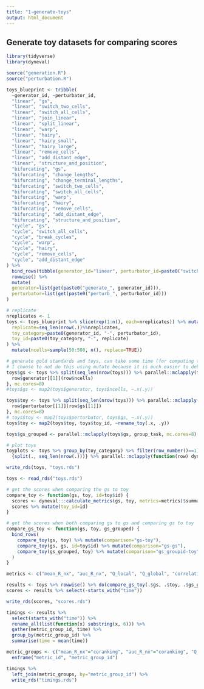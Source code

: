 ```yaml
---
title: "1-generate-toys"
output: html_document
---
```


## Generate toy datasets for comparing scores
```r
library(tidyverse)
library(dyneval)

source("generation.R")
source("perturbation.R")
```


```r
toys_blueprint <- tribble(
  ~generator_id, ~perturbator_id,
  "linear", "gs",
  "linear", "switch_two_cells",
  "linear", "switch_all_cells",
  "linear", "join_linear",
  "linear", "split_linear",
  "linear", "warp",
  "linear", "hairy",
  "linear", "hairy_small",
  "linear", "hairy_large",
  "linear", "remove_cells",
  "linear", "add_distant_edge",
  "linear", "structure_and_position",
  "bifurcating", "gs",
  "bifurcating", "change_lengths",
  "bifurcating", "change_terminal_lengths",
  "bifurcating", "switch_two_cells",
  "bifurcating", "switch_all_cells",
  "bifurcating", "warp",
  "bifurcating", "hairy",
  "bifurcating", "remove_cells",
  "bifurcating", "add_distant_edge",
  "bifurcating", "structure_and_position",
  "cycle", "gs",
  "cycle", "switch_all_cells",
  "cycle", "break_cycles",
  "cycle", "warp",
  "cycle", "hairy",
  "cycle", "remove_cells",
  "cycle", "add_distant_edge"
) %>% 
  bind_rows(tibble(generator_id="linear", perturbator_id=paste0("switch_", percs * 100))) %>%
  rowwise() %>% 
  mutate(
  generator=list(get(paste0("generate_", generator_id))),
  perturbator=list(get(paste0("perturb_", perturbator_id)))
)

# replicate
nreplicates <- 1
toys <- toys_blueprint %>% slice(rep(1:n(), each=nreplicates)) %>% mutate(
  replicate=seq_len(nrow(.))%%nreplicates,
  toy_category=paste0(generator_id, "-", perturbator_id),
  toy_id=paste0(toy_category, "-", replicate)
) %>%
  mutate(ncells=sample(50:500, n(), replace=TRUE))

# generate gold standards and toys, can take some time (for computing the geodesic distances I presume)
# I choose to not do this using mutate because it is much easier to debug using loops
toys$gs <- toys %>% split(seq_len(nrow(toys))) %>% parallel::mclapply(function(row) {
  row$generator[[1]](row$ncells)
}, mc.cores=8)
#toys$gs <- map2(toys$generator, toys$ncells, ~.x(.y))

toys$toy <- toys %>% split(seq_len(nrow(toys))) %>% parallel::mclapply(function(row) {
  row$perturbator[[1]](row$gs[[1]])
}, mc.cores=8)
# toys$toy <- map2(toys$perturbator, toys$gs, ~.x(.y))
toys$toy <- map2(toys$toy, toys$toy_id, ~rename_toy(.x, .y))

toys$gs_grouped <- parallel::mclapply(toys$gs, group_task, mc.cores=8)

# plot toys
toyplots <- toys %>% group_by(toy_category) %>% filter(row_number()==1) %>%
  {split(., seq_len(nrow(.)))} %>% parallel::mclapply(function(row) dynplot::plot_strip_connections(row$gs[[1]], row$toy[[1]]), mc.cores = 8)

write_rds(toys, "toys.rds")
```

```r
toys <- read_rds("toys.rds")

# get the scores when comparing the gs to toy
compare_toy <- function(gs, toy, id=toy$id) {
  scores <- dyneval:::calculate_metrics(gs, toy, metrics=metrics)$summary
  scores %>% mutate(toy_id=id)
}

# get the scores when both comparing gs to gs and comparing gs to toy
compare_gs_toy <- function(gs, toy, gs_grouped) {
  bind_rows(
    compare_toy(gs, toy) %>% mutate(comparison="gs-toy"),
    compare_toy(gs, gs, id=toy$id) %>% mutate(comparison="gs-gs"),
    compare_toy(gs_grouped, toy) %>% mutate(comparison="gs_groupid-toy")
  )
}

metrics <- c("mean_R_nx", "auc_R_nx", "Q_local", "Q_global", "correlation", "isomorphic", "robbie_network_score", "mantel_pval", "ged")

results <- toys %>% rowwise() %>% do(compare_gs_toy(.$gs, .$toy, .$gs_grouped))# %>% select(-starts_with("time"))
scores <- results %>% select(-starts_with("time"))

write_rds(scores, "scores.rds")
```

```r
timings <- results %>% 
  select(starts_with("time")) %>% 
  rename_all(list(function(x) substring(x, 6))) %>% 
  gather(metric_group_id, time) %>% 
  group_by(metric_group_id) %>% 
  summarise(time = mean(time))

metric_groups <- c("mean_R_nx"="coranking", "auc_R_nx"="coranking", "Q_local"="coranking", "Q_global"="coranking", "correlation"="correlation", "isomorphic"="isomorphic", "robbie_network_score"="robbie_network_score", "mantel_pval"="mantel", "ged"="ged") %>%
  enframe("metric_id", "metric_group_id")

timings %>% 
  left_join(metric_groups, by="metric_group_id") %>% 
  write_rds("timings.rds")
```




